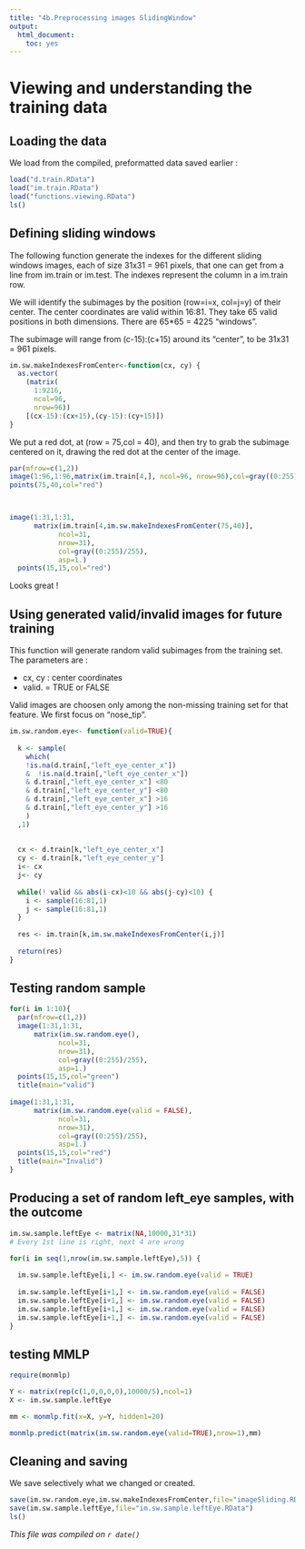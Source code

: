 ```yaml
---
title: "4b.Preprocessing images SlidingWindow"
output: 
  html_document: 
    toc: yes
---
```


# Viewing and understanding the training data

## Loading the data

We load from the compiled, preformatted data saved earlier :

```r
load("d.train.RData")
load("im.train.RData")
load("functions.viewing.RData")
ls()
```


## Defining sliding windows

The following function generate the indexes for the different sliding windows images, each of size 31x31 = 961 pixels, that one can get from a line from im.train or im.test. The indexes represent the column in a im.train row.

We will identify the subimages by the position (row=i=x, col=j=y) of their center. The center coordinates are valid within 16:81. They take 65 valid positions in both dimensions. There are 65*65 = 4225 "windows".

The subimage will range from (c-15):(c+15) around its "center", to be 31x31 = 961 pixels.

```r


im.sw.makeIndexesFromCenter<-function(cx, cy) {
  as.vector(
    (matrix(
      1:9216,
      ncol=96,
      nrow=96))
    [(cx-15):(cx+15),(cy-15):(cy+15)])
}


```


We put a red dot, at (row = 75,col = 40), and then try to grab the subimage centered on it, drawing the red dot at the center of the image.

```r

par(mfrow=c(1,2))
image(1:96,1:96,matrix(im.train[4,], ncol=96, nrow=96),col=gray((0:255)/255),asp=1.)
points(75,40,col="red")



image(1:31,1:31,
      matrix(im.train[4,im.sw.makeIndexesFromCenter(75,40)], 
            ncol=31, 
            nrow=31),
            col=gray((0:255)/255),
            asp=1.)
  points(15,15,col="red")


```

Looks great !

## Using generated valid/invalid images for future training

This function will generate random valid subimages from the training set. The parameters are :

* cx, cy : center coordinates
* valid. = TRUE or FALSE

Valid images are choosen only among the non-missing training set for that feature. We first focus on "nose_tip".




```r
im.sw.random.eye<- function(valid=TRUE){
  
  k <- sample(
    which(
    !is.na(d.train[,"left_eye_center_x"]) 
    &  !is.na(d.train[,"left_eye_center_x"]) 
    & d.train[,"left_eye_center_x"] <80
    & d.train[,"left_eye_center_y"] <80
    & d.train[,"left_eye_center_x"] >16
    & d.train[,"left_eye_center_y"] >16
    )
  ,1) 
  
  
  cx <- d.train[k,"left_eye_center_x"]
  cy <- d.train[k,"left_eye_center_y"]
  i<- cx
  j<- cy
  
  while(! valid && abs(i-cx)<10 && abs(j-cy)<10) {
    i <- sample(16:81,1)
    j <- sample(16:81,1)
  }
  
  res <- im.train[k,im.sw.makeIndexesFromCenter(i,j)] 
  
  return(res)
}

```


## Testing random sample

```r
for(i in 1:10){
  par(mfrow=c(1,2))
  image(1:31,1:31,
      matrix(im.sw.random.eye(), 
            ncol=31, 
            nrow=31),
            col=gray((0:255)/255),
            asp=1.)
  points(15,15,col="green")
  title(main="valid")
  
image(1:31,1:31,
      matrix(im.sw.random.eye(valid = FALSE), 
            ncol=31, 
            nrow=31),
            col=gray((0:255)/255),
            asp=1.)
  points(15,15,col="red")
  title(main="Invalid")
}
```


## Producing a set of random left_eye samples, with the outcome


```r

im.sw.sample.leftEye <- matrix(NA,10000,31*31)
# Every 1st line is right, next 4 are wrong

for(i in seq(1,nrow(im.sw.sample.leftEye),5)) {
  
  im.sw.sample.leftEye[i,] <- im.sw.random.eye(valid = TRUE)
  
  im.sw.sample.leftEye[i+1,] <- im.sw.random.eye(valid = FALSE)
  im.sw.sample.leftEye[i+1,] <- im.sw.random.eye(valid = FALSE)
  im.sw.sample.leftEye[i+1,] <- im.sw.random.eye(valid = FALSE)
  im.sw.sample.leftEye[i+1,] <- im.sw.random.eye(valid = FALSE)
}

```

## testing MMLP

```r
require(monmlp)

Y <- matrix(rep(c(1,0,0,0,0),10000/5),ncol=1)
X <- im.sw.sample.leftEye

mm <- monmlp.fit(x=X, y=Y, hidden1=20)

monmlp.predict(matrix(im.sw.random.eye(valid=TRUE),nrow=1),mm)
```

## Cleaning and saving

We save selectively what we changed or created.

```r
save(im.sw.random.eye,im.sw.makeIndexesFromCenter,file="imageSliding.RData")
save(im.sw.sample.leftEye,file="im.sw.sample.leftEye.RData")
ls()

```


*This file was compiled on  `r date()`*
